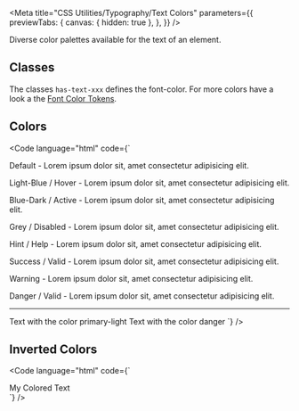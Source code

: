 
<Meta
  title="CSS Utilities/Typography/Text Colors"
  parameters={{
    previewTabs: {
      canvas: { hidden: true },
    },
  }}
/>

<Banner label="Text Colors" section="CSS Utilities" color="green" />

<Lead>Diverse color palettes available for the text of an element.</Lead>

## Classes

The classes `has-text-xxx` defines the font-color. For more colors have a look a the [Font Color Tokens]().

<CssTypographyColors />

## Colors

<Code language="html" code={`
<p>Default - Lorem ipsum dolor sit, amet consectetur adipisicing elit.</p>
<p class="has-text-light-blue">Light-Blue / Hover - Lorem ipsum dolor sit, amet consectetur adipisicing elit.</p>
<p class="has-text-blue-dark">Blue-Dark / Active - Lorem ipsum dolor sit, amet consectetur adipisicing elit.</p>
<p class="has-text-grey">Grey / Disabled - Lorem ipsum dolor sit, amet consectetur adipisicing elit.</p>
<p class="has-text-blue-light">Hint / Help - Lorem ipsum dolor sit, amet consectetur adipisicing elit.</p>
<p class="has-text-success">Success / Valid - Lorem ipsum dolor sit, amet consectetur adipisicing elit.</p>
<p class="has-text-warning">Warning - Lorem ipsum dolor sit, amet consectetur adipisicing elit.</p>
<p class="has-text-danger">Danger / Valid - Lorem ipsum dolor sit, amet consectetur adipisicing elit.</p>

<hr />

<bal-text color="primary-light">Text with the color primary-light</bal-text>
<bal-text color="danger">Text with the color danger</bal-text>
`} />

## Inverted Colors

<Code
  language="html"
  code={`
<div class="has-background-green-6 p-normal">
    <span class="has-text-green-6-inverted">My Colored Text</span>
</div>
`}
/>

<Footer>
  <LinkCards>
    <LinkCard
      pageTitle="Foundation/Typography"
      description="Baloise Create is our corporate typeface. Its clear appearance underlines our modern and future-oriented brand expression"
    />
    <LinkCard
      pageTitle="Foundation/Colors"
      description="With our colors, we create a brand-specific look & feel. The multi-color approach represents the contemporary and inspiring Baloise we are"
    />
    <LinkCard
      pageTitle="Foundation/Design Tokens"
      description="We use design tokens to replace hard-coded values in order to ensure a better consistency"
    />
  </LinkCards>
</Footer>

